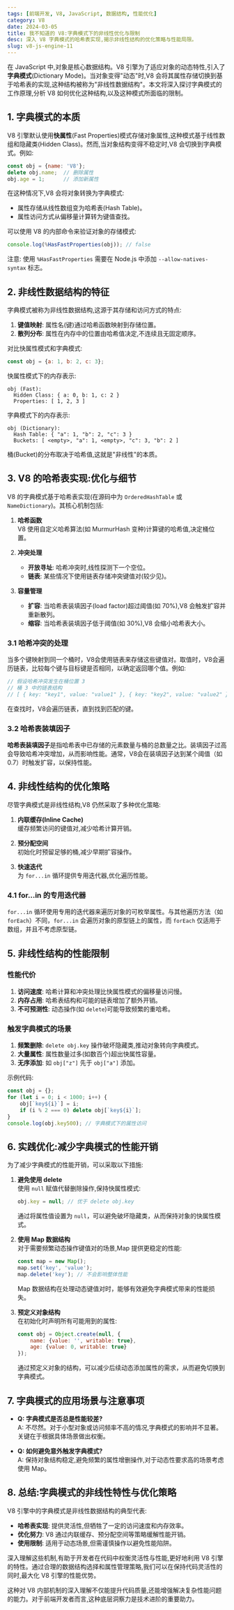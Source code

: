 ```yaml
---
tags: [前端开发, V8, JavaScript, 数据结构, 性能优化]
category: V8
date: 2024-03-05
title: 我不知道的 V8:字典模式下的非线性优化与限制
desc: 深入 V8 字典模式的哈希表实现,揭示非线性结构的优化策略与性能局限。
slug: v8-js-engine-11
---
```


在 JavaScript 中,对象是核心数据结构。V8 引擎为了适应对象的动态特性,引入了**字典模式**(Dictionary Mode)。当对象变得"动态"时,V8 会将其属性存储切换到基于哈希表的实现,这种结构被称为"非线性数据结构"。本文将深入探讨字典模式的工作原理,分析 V8 如何优化这种结构,以及这种模式所面临的限制。

## 1. 字典模式的本质

V8 引擎默认使用**快属性**(Fast Properties)模式存储对象属性,这种模式基于线性数组和隐藏类(Hidden Class)。然而,当对象结构变得不稳定时,V8 会切换到字典模式。例如:

```javascript
const obj = {name: 'V8'};
delete obj.name;  // 删除属性
obj.age = 1;      // 添加新属性
```

在这种情况下,V8 会将对象转换为字典模式:

- 属性存储从线性数组变为哈希表(Hash Table)。
- 属性访问方式从偏移量计算转为键值查找。

可以使用 V8 的内部命令来验证对象的存储模式:

```javascript
console.log(%HasFastProperties(obj)); // false
```

注意: 使用 `%HasFastProperties` 需要在 Node.js 中添加 `--allow-natives-syntax` 标志。

## 2. 非线性数据结构的特征

字典模式被称为非线性数据结构,这源于其存储和访问方式的特点:

1. **键值映射**: 属性名(键)通过哈希函数映射到存储位置。
2. **散列分布**: 属性在内存中的位置由哈希值决定,不连续且无固定顺序。

对比快属性模式和字典模式:

```javascript
const obj = {a: 1, b: 2, c: 3};
```

快属性模式下的内存表示:
```
obj (Fast):
  Hidden Class: { a: 0, b: 1, c: 2 }
  Properties: [ 1, 2, 3 ]
```

字典模式下的内存表示:
```
obj (Dictionary):
  Hash Table: { "a": 1, "b": 2, "c": 3 }
  Buckets: [ <empty>, "a": 1, <empty>, "c": 3, "b": 2 ]
```

桶(Bucket)的分布取决于哈希值,这就是"非线性"的本质。

## 3. V8 的哈希表实现:优化与细节

V8 的字典模式基于哈希表实现(在源码中为 `OrderedHashTable` 或 `NameDictionary`)。其核心机制包括:

1. **哈希函数**  
   V8 使用自定义哈希算法(如 MurmurHash 变种)计算键的哈希值,决定桶位置。

2. **冲突处理**
   - **开放寻址**: 哈希冲突时,线性探测下一个空位。
   - **链表**: 某些情况下使用链表存储冲突键值对(较少见)。

3. **容量管理**
   - **扩容**: 当哈希表装填因子(load factor)超过阈值(如 70%),V8 会触发扩容并重新散列。
   - **缩容**: 当哈希表装填因子低于阈值(如 30%),V8 会缩小哈希表大小。

### 3.1 哈希冲突的处理

当多个键映射到同一个桶时，V8会使用链表来存储这些键值对。取值时，V8会遍历链表，比较每个键与目标键是否相同，以确定返回哪个值。例如:

```javascript
// 假设哈希冲突发生在桶位置 3
// 桶 3 中的链表结构
// [ { key: "key1", value: "value1" }, { key: "key2", value: "value2" } ]
```

在查找时，V8会遍历链表，直到找到匹配的键。

### 3.2 哈希表装填因子

**哈希表装填因子**是指哈希表中已存储的元素数量与桶的总数量之比。装填因子过高会导致哈希冲突增加，从而影响性能。通常，V8会在装填因子达到某个阈值（如0.7）时触发扩容，以保持性能。

## 4. 非线性结构的优化策略

尽管字典模式是非线性结构,V8 仍然采取了多种优化策略:

1. **内联缓存(Inline Cache)**  
   缓存频繁访问的键值对,减少哈希计算开销。

2. **预分配空间**  
   初始化时预留足够的桶,减少早期扩容操作。

3. **快速迭代**  
   为 `for...in` 循环提供专用迭代器,优化遍历性能。

### 4.1 for...in 的专用迭代器

`for...in` 循环使用专用的迭代器来遍历对象的可枚举属性。与其他遍历方法（如 `forEach`）不同，`for...in` 会遍历对象的原型链上的属性，而 `forEach` 仅适用于数组，并且不考虑原型链。

## 5. 非线性结构的性能限制

### 性能代价

1. **访问速度**: 哈希计算和冲突处理比快属性模式的偏移量访问慢。
2. **内存占用**: 哈希表结构和可能的链表增加了额外开销。
3. **不可预测性**: 动态操作(如 `delete`)可能导致频繁的重哈希。

### 触发字典模式的场景

1. **频繁删除**: `delete obj.key` 操作破坏隐藏类,推动对象转向字典模式。
2. **大量属性**: 属性数量过多(如数百个)超出快属性容量。
3. **无序添加**: 如 `obj["z"]` 先于 `obj["a"]` 添加。

示例代码:

```javascript
const obj = {};
for (let i = 0; i < 1000; i++) {
    obj[`key${i}`] = i;
    if (i % 2 === 0) delete obj[`key${i}`];
}
console.log(obj.key500); // 字典模式下的属性访问
```

## 6. 实践优化:减少字典模式的性能开销

为了减少字典模式的性能开销，可以采取以下措施:

1. **避免使用 delete**  
   使用 `null` 赋值代替删除操作,保持快属性模式:

   ```javascript
   obj.key = null; // 优于 delete obj.key
   ```

   通过将属性值设置为 `null`，可以避免破坏隐藏类，从而保持对象的快属性模式。

2. **使用 Map 数据结构**  
   对于需要频繁动态操作键值对的场景,Map 提供更稳定的性能:

   ```javascript
   const map = new Map();
   map.set('key', 'value');
   map.delete('key'); // 不会影响整体性能
   ```

   Map 数据结构在处理动态键值对时，能够有效避免字典模式带来的性能损失。

3. **预定义对象结构**  
   在初始化时声明所有可能用到的属性:

   ```javascript
   const obj = Object.create(null, {
       name: {value: '', writable: true},
       age: {value: 0, writable: true}
   });
   ```

   通过预定义对象的结构，可以减少后续动态添加属性的需求，从而避免切换到字典模式。

## 7. 字典模式的应用场景与注意事项

- **Q: 字典模式是否总是性能较差?**  
  A: 不尽然。对于小型对象或访问频率不高的情况,字典模式的影响并不显著。关键在于根据具体场景做出权衡。

- **Q: 如何避免意外触发字典模式?**  
  A: 保持对象结构稳定,避免频繁的属性增删操作,对于动态性要求高的场景考虑使用 Map。

## 8. 总结:字典模式的非线性特性与优化策略

V8 引擎中的字典模式是非线性数据结构的典型代表:

- **哈希表实现**: 提供灵活性,但牺牲了一定的访问速度和内存效率。
- **优化努力**: V8 通过内联缓存、预分配空间等策略缓解性能开销。
- **使用限制**: 适用于动态场景,但需谨慎操作以避免性能陷阱。

深入理解这些机制,有助于开发者在代码中权衡灵活性与性能,更好地利用 V8 引擎的特性。通过合理的数据结构选择和属性管理策略,我们可以在保持代码灵活性的同时,最大化 V8 引擎的性能优势。

这种对 V8 内部机制的深入理解不仅能提升代码质量,还能增强解决复杂性能问题的能力。对于前端开发者而言,这种底层洞察力是技术进阶的重要助力。
